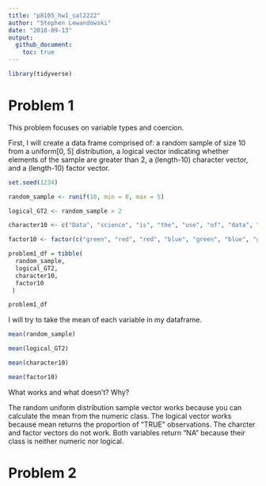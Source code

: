 ```yaml
---
title: "p8105_hw1_sal2222"
author: "Stephen Lewandowski"
date: "2018-09-13"
output: 
  github_document:
    toc: true
---
```


```r
library(tidyverse)
```

# Problem 1

This problem focuses on variable types and coercion.

First, I will create a data frame comprised of:
a random sample of size 10 from a uniform[0, 5] distribution,
a logical vector indicating whether elements of the sample are greater than 2,
a (length-10) character vector, and
a (length-10) factor vector.

```r
set.seed(1234)

random_sample <- runif(10, min = 0, max = 5)

logical_GT2 <- random_sample > 2

character10 <- c("Data", "science", "is", "the", "use", "of", "data", "to",                       "formulate", "and")

factor10 <- factor(c("green", "red", "red", "blue", "green", "blue", "green",                         "red",   "red", "blue"))

problem1_df = tibble(
  random_sample,
  logical_GT2,
  character10, 
  factor10
 )

problem1_df

```

I will try to take the mean of each variable in my dataframe. 

```r

mean(random_sample)

mean(logical_GT2)

mean(character10)

mean(factor10)

```

What works and what doesn’t? Why?

The random uniform distribution sample vector works because you can calculate the mean from the numeric class. The logical vector works because mean returns the proportion of "TRUE" observations. The charcter and factor vectors do not work. Both variables return "NA" because their class is neither numeric nor logical.


# Problem 2
